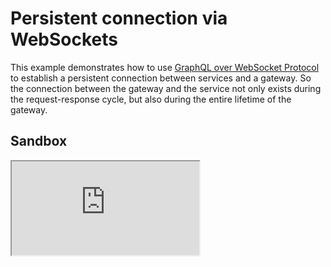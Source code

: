 # Persistent connection via WebSockets

This example demonstrates how to use [GraphQL over WebSocket Protocol](https://github.com/enisdenjo/graphql-ws/blob/master/PROTOCOL.md) to establish a persistent connection between services and a gateway.
So the connection between the gateway and the service not only exists during the request-response cycle, but also during the entire lifetime of the gateway.

## Sandbox

<iframe
  src="https://codesandbox.io/embed/github/ardatan/schema-stitching/tree/master/examples/persistent-connection?fontsize=14&hidenavigation=1&theme=dark"
  className="mt-6 w-full h-[500px] rounded-md"
  title="persistent-connection"
  allow="geolocation; microphone; camera; midi; vr; accelerometer; gyroscope; payment; ambient-light-sensor; encrypted-media; usb"
  sandbox="allow-modals allow-forms allow-popups allow-scripts allow-same-origin"
/>

> You can also see the project on GitHub [here](https://github.com/ardatan/schema-stitching/tree/master/examples/persistent-connection).

## Summary

When you start the gateway, it starts WebSockets connections for each service through WebSockets executor;

```ts
const productsExec = buildGraphQLWSExecutor({
  url: 'ws://localhost:4001/graphql',
  lazy: true,
  lazyCloseTimeout: 10_000,
  onClient
})
```

And after that it keeps that open for the next 10 seconds defined with `lazyCloseTimeout`. You can keep them open forever by removing that parameter and setting `lazy` to `false` but we prefer to allow the upstream services rest if the gateway is not busy in a certain time.

The main point is to avoid the overhead of establishing a new connection for each request. This shows WebSockets protocol is not only useful for subscriptions but also for regular queries and mutations if you have a high traffic in your gateway.
